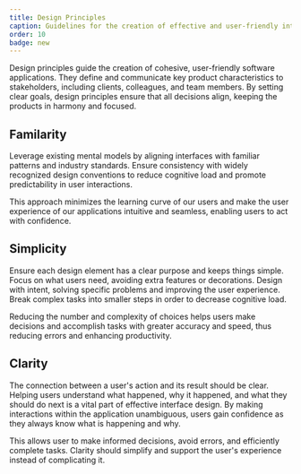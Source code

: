 ```yaml
---
title: Design Principles
caption: Guidelines for the creation of effective and user-friendly interfaces.
order: 10
badge: new
---
```


Design principles guide the creation of cohesive, user-friendly software applications. They define and communicate key product characteristics to stakeholders, including clients, colleagues, and team members. By setting clear goals, design principles ensure that all decisions align, keeping the products in harmony and focused.

## Familarity

Leverage existing mental models by aligning interfaces with familiar patterns and industry standards. Ensure consistency with widely recognized design conventions to reduce cognitive load and promote predictability in user interactions.

This approach minimizes the learning curve of our users and make the user experience of our applications intuitive and seamless, enabling users to act with confidence.

## Simplicity

Ensure each design element has a clear purpose and keeps things simple. Focus on what users need, avoiding extra features or decorations. Design with intent, solving specific problems and improving the user experience. Break complex tasks into smaller steps in order to decrease cognitive load.

Reducing the number and complexity of choices helps users make decisions and accomplish tasks with greater accuracy and speed, thus reducing errors and enhancing productivity.

## Clarity

The connection between a user's action and its result should be clear. Helping users understand what happened, why it happened, and what they should do next is a vital part of effective interface design. By making interactions within the application unambiguous, users gain confidence as they always know what is happening and why.

This allows user to make informed decisions, avoid errors, and efficiently complete tasks. Clarity should simplify and support the user's experience instead of complicating it.
